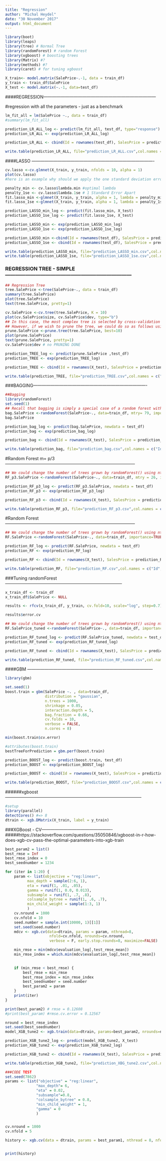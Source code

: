 ```yaml
---
title: "Regression"
author: "Michal Heydel"
date: "30 November 2017"
output: html_document
---
```

```r
library(boot)
library(leaps)
library(tree) # Normal Tree
library(randomForest) # random Forest
library(xgboost) # boosting trees
library(Matrix) #?
library(methods) #?
library(caret) # for tuning xgboost

```



```r
X_train<- model.matrix(SalePrice~.-1, data = train_df)
y_train <- train_df$SalePrice
X_test <- model.matrix(~.-1, data=test_df)
```



####REGRESSION------------------------------------------------------------------------------

#regression with all the parameters - just as a benchmark

```r
lm_fit_all = lm(SalePrice ~., data = train_df) 
#summary(lm_fit_all)
```

```r
prediction_LR_ALL_log <- predict(lm_fit_all, test_df, type="response")
prediction_LR_ALL <- exp(prediction_LR_ALL_log)
```

```r
prediction_LR_ALL <- cbind(Id = rownames(test_df), SalesPrice = prediction_LR_ALL)
```

```r
write.table(prediction_LR_ALL, file="prediction_LR_ALL.csv",col.names = c("Id","SalePrice"), sep =',', row.names = FALSE)
```


####LASSO -------------------------------------------------------------------------------------

```r
cv.lasso <-cv.glmnet(X_train, y_train, nfolds = 10, alpha = 1)
plot(cv.lasso)
#here is an example why should we apply the one standard deviation error rule!
```
```r
penalty_min <- cv.lasso$lambda.min #optimal lambda
penalty_1se <- cv.lasso$lambda.1se # 1 Standard Error Apart
fit.lasso_min <-glmnet(X_train, y_train, alpha = 1, lambda = penalty_min) #estimate the model with min lambda
fit.lasso_1se <-glmnet(X_train, y_train, alpha = 1, lambda = penalty_1se) #estimate the model with 1se apart
```

```r
prediction_LASSO_min_log <- predict(fit.lasso_min, X_test)
prediction_LASSO_1se_log <- predict(fit.lasso_1se, X_test)

prediction_LASSO_min <- exp(prediction_LASSO_min_log)
prediction_LASSO_1se <- exp(prediction_LASSO_1se_log)
```

```r
prediction_LASSO_min <-cbind(Id = rownames(test_df), SalesPrice = prediction_LASSO_min)
prediction_LASSO_1se <- cbind(Id = rownames(test_df), SalesPrice = prediction_LASSO_1se)
```

```r
write.table(prediction_LASSO_min, file="prediction_LASSO_min.csv",col.names = c("Id", "SalePrice"), sep =',', row.names = FALSE)
write.table(prediction_LASSO_1se, file="prediction_LASSO_1se.csv",col.names = c("Id", "SalePrice"), sep =',', row.names = FALSE)
```

### REGRESSION TREE - SIMPLE---------------------------------------------------------------------------

```r
## Regression Tree
tree.SalePrice <-tree(SalePrice~., data = train_df)
summary(tree.SalePrice)
plot(tree.SalePrice)
text(tree.SalePrice, pretty=1)
```

```r
cv.SalePrice <-cv.tree(tree.SalePrice, K = 10)
plot(cv.SalePrice$size, cv.SalePrice$dev, type="b")
## In this case, the most complex tree is selected by cross-validation
## However, if we wish to prune the tree, we could do so as follows using prune.tree() function
prune.SalePrice <-prune.tree(tree.SalePrice, best=10)
plot(prune.SalePrice)
text(prune.SalePrice, pretty=1)
cv.SalePrice$dev # no PRUNING DONE
```

```r
prediction_TREE_log <- predict(prune.SalePrice ,test_df)
prediction_TREE <- exp(prediction_TREE_log)
```
```r
prediction_TREE <- cbind(Id = rownames(X_test), SalesPrice = prediction_TREE)
```
```r
write.table(prediction_TREE, file="prediction_TREE.csv",col.names = c("Id", "SalePrice"), sep =',', row.names = FALSE)
```



###BAGGING-------------------------------------------------------------------------------



```r
##Bagging
library(randomForest)
set.seed(1)
## Recall that bagging is simply a special case of a random forest with m=p, here we use mtry=13, i.e. bagging would be done
bag.SalePrice <-randomForest(SalePrice~., data=train_df, mtry= 79, importance=TRUE)
bag.SalePrice
```

```r
prediction_bag_log <- predict(bag.SalePrice, newdata = test_df)
prediction_bag <- exp(prediction_bag_log)
```

```r
prediction_bag <- cbind(Id = rownames(X_test), SalesPrice = prediction_bag)
```
```r
write.table(prediction_bag, file="prediction_bag.csv",col.names = c("Id", "SalePrice"), sep =',', row.names = FALSE)
```

#Random Forest m= p/3 ------------------------------------------------------------------------------------------

```r
## We could change the number of trees grown by randomForest() using ntree argument
RF_p3.SalePrice <-randomForest(SalePrice~., data=train_df, mtry = 26, importance=TRUE)
```

```r
prediction_RF_p3_log <- predict(RF_p3.SalePrice, newdata = test_df)
prediction_RF_p3 <- exp(prediction_RF_p3_log)
```

```r
prediction_RF_p3 <- cbind(Id = rownames(X_test), SalesPrice = prediction_RF_p3)
```

```r
write.table(prediction_RF_p3, file="prediction_RF_p3.csv",col.names = c("Id", "SalePrice"), sep =',', row.names = FALSE)
```

#Random Forest ------------------------------------------------------------------------------------------

```r
## We could change the number of trees grown by randomForest() using ntree argument
RF.SalePrice <-randomForest(SalePrice~., data=train_df, importance=TRUE)
```

```r
prediction_RF_log <- predict(RF.SalePrice, newdata = test_df)
prediction_RF <- exp(prediction_RF_log)
```
```r
prediction_RF <- cbind(Id = rownames(X_test), SalesPrice = prediction_RF)
```
```r
write.table(prediction_RF, file="prediction_RF.csv",col.names = c("Id", "SalePrice"), sep =',', row.names = FALSE)
```


###Tuning randomForest---------------------------------------------------------------------------------



```r
x_train_df <- train_df
x_train_df$SalePrice <- NULL
```

```r
results <- rfcv(x_train_df, y_train, cv.fold=10, scale="log", step=0.7)
```
```r
results$error.cv

```


```r
## We could change the number of trees grown by randomForest() using ntree argument
RF.SalePrice_tuned <-randomForest(SalePrice~., data=train_df, importance=TRUE, ntree = 1000, mtry=55)
```

```r
prediction_RF_tuned_log <- predict(RF.SalePrice_tuned, newdata = test_df)
prediction_RF_tuned <- exp(prediction_RF_tuned_log)

```
```r
prediction_RF_tuned <- cbind(Id = rownames(X_test), SalesPrice = prediction_RF_tuned)
```
```r
write.table(prediction_RF_tuned, file="prediction_RF_tuned.csv",col.names = c("Id", "SalePrice"), sep =',', row.names = FALSE)
```





####GBM ---------------------------------------------------------------------------------------


```r
library(gbm)
```

```r
set.seed(1)
boost.train = gbm(SalePrice ~. , data=train_df,
                  distribution = "gaussian",
                  n.trees = 1000, 
                  shrinkage = 0.05,
                  interaction.depth = 5, 
                  bag.fraction = 0.66,
                  cv.folds = 10, 
                  verbose = FALSE,
                  n.cores = 8)

min(boost.train$cv.error)

```
```r
#attributes(boost.train)
bestTreeForPrediction = gbm.perf(boost.train)
```



```r
prediction_BOOST_log <- predict(boost.train, test_df)
prediction_BOOST <- exp(prediction_BOOST_log)
```

```r
prediction_BOOST <- cbind(Id = rownames(X_test), SalesPrice = prediction_BOOST)
```
```r
write.table(prediction_BOOST, file="prediction_BOOST.csv",col.names = c("Id", "SalePrice"), sep =',', row.names = FALSE)
```


######xgboost-----------------------------------------------------------------------------------------------

```r
#setup
library(parallel)
detectCores() #=> 8
dtrain <- xgb.DMatrix(X_train, label = y_train)
```


###XGBoost - CV-------------------------------------------------
#####https://stackoverflow.com/questions/35050846/xgboost-in-r-how-does-xgb-cv-pass-the-optimal-parameters-into-xgb-train
```r
best_param2 = list()
best_rmse = Inf
best_rmse_index = 0
best_seednumber = 1234

for (iter in 1:20) {
    param <- list(objective = "reg:linear",
          max_depth = sample(2:6, 1),
          eta = runif(1, .01, .05),
          gamma = runif(1, 0.0, 0.013), 
          subsample = runif(1, .7, .8),
          colsample_bytree = runif(1, .6, .7), 
          min_child_weight = sample(1:3, 1)
          )
    cv.nround = 1000
    cv.nfold = 10
    seed.number = sample.int(10000, 1)[[1]]
    set.seed(seed.number)
    mdcv <- xgb.cv(data=dtrain, params = param, nthread=8, 
                    nfold=cv.nfold, nrounds=cv.nround,
                    verbose = F, early.stop.rounds=8, maximize=FALSE)

    min_rmse = min(mdcv$evaluation_log[,test_rmse_mean])
    min_rmse_index = which.min(mdcv$evaluation_log[,test_rmse_mean])
    

    if (min_rmse < best_rmse) {
        best_rmse = min_rmse
        best_rmse_index = min_rmse_index
        best_seednumber = seed.number
        best_param2 = param
    }
    print(iter)
}
```

```r
print(best_param2) # rmse = 0.12608
#print(best_param) #rmse.cv.error = 0.12567
```
```r
nround = best_rmse_index
set.seed(best_seednumber)
model_XGB_tune2 <- xgb.train(data=dtrain, params=best_param2, nrounds=nround, nthread=8)
```

```r
prediction_XGB_tune2_log <- predict(model_XGB_tune2, X_test)
prediction_XGB_tune2 <- exp(prediction_XGB_tune2_log)
```


```r
prediction_XGB_tune2 <- cbind(Id = rownames(X_test), SalesPrice = prediction_XGB_tune2)
```

```r
write.table(prediction_XGB_tune2, file="prediction_XBG_tune2.csv",col.names = c("Id", "SalePrice"), sep =',', row.names = FALSE)
```




















```r
###CODE TEST
set.seed(7862)
params <- list("objective" = "reg:linear",
              "max_depth"= 6,
              "eta" = 0.02,
              "subsample"=0.8,
              "colsample_bytree" = 0.8,
              "min_child_weight" = 1,
              "gamma" = 0
              )


cv.nround = 1000
cv.nfold = 5

history <- xgb.cv(data = dtrain, params = best_param1, nthread = 8, nfold = cv.nfold , early.stop.round=8, nrounds = cv.nround, maximize=FALSE)


print(history)
```


